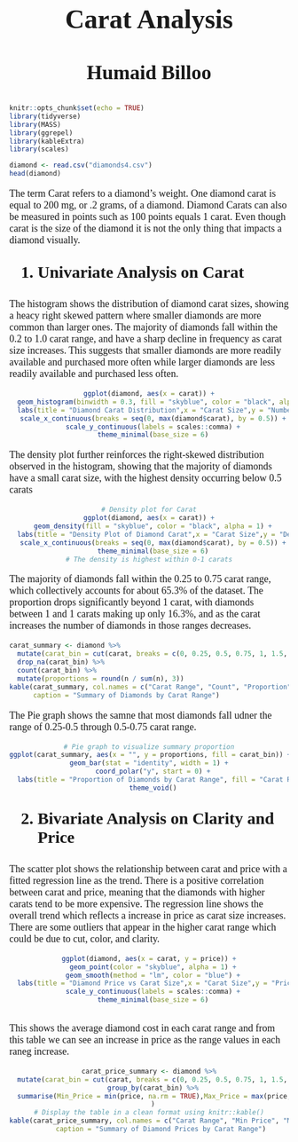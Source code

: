 
<div style="text-align: center; font-size: 48px; font-weight: bold; font-family: 'Times New Roman', Times, serif;">
  Carat Analysis
</div>
<div style="text-align: center; font-size: 36px; font-weight: bold; font-family: 'Times New Roman', Times, serif;">
  Humaid Billoo
</div>



```r
knitr::opts_chunk$set(echo = TRUE)
library(tidyverse)
library(MASS)
library(ggrepel)
library(kableExtra)
library(scales)
```


```r
diamond <- read.csv("diamonds4.csv")
head(diamond)
```

<div style="font-family: 'Times New Roman', Times, serif;font-size: 18px;">

The term Carat refers to a diamond's weight. One diamond carat is equal to 200 mg, or .2 grams, of a diamond. Diamond Carats can also be measured in points such as 100 points equals 1 carat. Even though carat is the size of the diamond it is not the only thing that impacts a diamond visually.

</div>

<div style="font-weight: bold; font-family: 'Times New Roman', Times, serif;font-size: 30px;">
1. Univariate Analysis on Carat
</div>

<div style="font-family: 'Times New Roman', Times, serif;font-size: 18px;">
The histogram shows the distribution of diamond carat sizes, showing a heacy right skewed pattern where smaller diamonds are more common than larger ones. The majority of diamonds fall within the 0.2 to 1.0 carat range, and have a sharp decline in frequency as carat size increases. This suggests that smaller diamonds are more readily available and purchased more often while larger diamonds are less readily available and purchased less often. 
</div>
<div style="text-align: center">
```r

ggplot(diamond, aes(x = carat)) +
  geom_histogram(binwidth = 0.3, fill = "skyblue", color = "black", alpha = 1) + 
  labs(title = "Diamond Carat Distribution",x = "Carat Size",y = "Number of Diamonds") +
  scale_x_continuous(breaks = seq(0, max(diamond$carat), by = 0.5)) +
  scale_y_continuous(labels = scales::comma) +
  theme_minimal(base_size = 6)
```
</div>
<div style="font-family: 'Times New Roman', Times, serif;font-size: 18px;">
The density plot further reinforces the right-skewed distribution observed in the histogram, showing that the majority of diamonds have a small carat size, with the highest density occurring  below 0.5 carats
</div>
<div style="text-align: center">
```r
# Density plot for Carat
ggplot(diamond, aes(x = carat)) +
  geom_density(fill = "skyblue", color = "black", alpha = 1) +
  labs(title = "Density Plot of Diamond Carat",x = "Carat Size",y = "Density") +
  scale_x_continuous(breaks = seq(0, max(diamond$carat), by = 0.5)) +
  theme_minimal(base_size = 6)
# The density is highest within 0-1 carats
```
</div>

<div style="font-family: 'Times New Roman', Times, serif;font-size: 18px;">
The majority of diamonds fall within the 0.25 to 0.75 carat range, which collectively accounts for about 65.3% of the dataset. The proportion drops significantly beyond 1 carat, with diamonds between 1 and 1 carats making up only 16.3%, and as the carat increases the number of diamonds in those ranges decreases.
</div>
```r
carat_summary <- diamond %>%
  mutate(carat_bin = cut(carat, breaks = c(0, 0.25, 0.5, 0.75, 1, 1.5, 2, 3, 4, 5,6,7,8), right = FALSE)) %>%
  drop_na(carat_bin) %>%
  count(carat_bin) %>%
  mutate(proportions = round(n / sum(n), 3))
kable(carat_summary, col.names = c("Carat Range", "Count", "Proportion"), 
      caption = "Summary of Diamonds by Carat Range")

```

<div style="font-family: 'Times New Roman', Times, serif;font-size: 18px;">
The Pie graph shows the samne that most diamonds fall udner the range of 0.25-0.5 through 0.5-0.75 carat range.
</div>
<div style="text-align: center">
```r
# Pie graph to visualize summary proportion
ggplot(carat_summary, aes(x = "", y = proportions, fill = carat_bin)) +
  geom_bar(stat = "identity", width = 1) +  
  coord_polar("y", start = 0) +
  labs(title = "Proportion of Diamonds by Carat Range", fill = "Carat Range") +
  theme_void()


```
</div>
<div style="font-weight: bold; font-family: 'Times New Roman', Times, serif;font-size: 30px;">
2. Bivariate Analysis on Clarity and Price
</div>
<div style="font-family: 'Times New Roman', Times, serif;font-size: 18px;">
The scatter plot shows the relationship between carat and price  with a fitted regression line as the  trend. There is a positive correlation between carat and price, meaning that the diamonds with higher carats tend to be more expensive. The regression line shows the overall trend which reflects a  increase in price as carat size increases. There are some outliers that appear in the higher carat range which could be due to cut, color, and clarity.
</div>

<div style="text-align: center">
```r
ggplot(diamond, aes(x = carat, y = price)) +
  geom_point(color = "skyblue", alpha = 1) +
  geom_smooth(method = "lm", color = "blue") +
  labs(title = "Diamond Price vs Carat Size",x = "Carat Size",y = "Price") +
  scale_y_continuous(labels = scales::comma) +
  theme_minimal(base_size = 6)
  
```
</div>
<div style="font-family: 'Times New Roman', Times, serif;font-size: 18px;">
This shows the average diamond cost in each carat range and from this table we can see an increase in price as the range values in each raneg increase.
</div>

<div style="text-align: center">
```r

carat_price_summary <- diamond %>%
  mutate(carat_bin = cut(carat, breaks = c(0, 0.25, 0.5, 0.75, 1, 1.5, 2, 3, 4, 5, 6, 7, 8), right = FALSE)) %>%
  group_by(carat_bin) %>%
  summarise(Min_Price = min(price, na.rm = TRUE),Max_Price = max(price, na.rm = TRUE),Avg_Price = round(mean(price, na.rm = TRUE), 2)
  )
# Display the table in a clean format using knitr::kable()
kable(carat_price_summary, col.names = c("Carat Range", "Min Price", "Max Price", "Average Price"),
      caption = "Summary of Diamond Prices by Carat Range")

```




